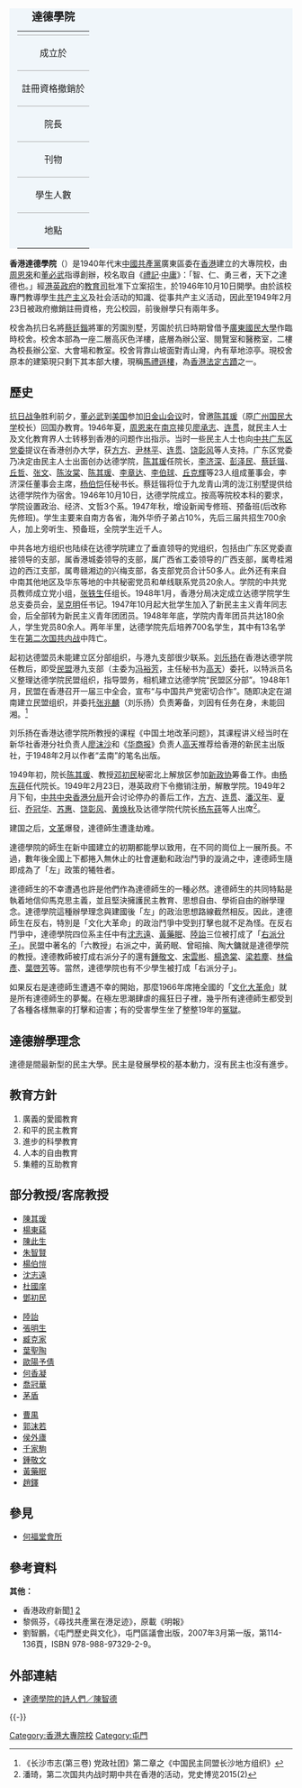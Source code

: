 {{Distinguish|達德學校}}
<div class="infobox" style="text-align: center; background-color: #f0f6fa; padding: 0 1em;">
{| style="width: 17em;  border-collapse: collapse; background-color: #f0f6fa; font-size: 95%; text-align: left;"
|+ <big>'''達德學院'''</big>
|-
| colspan="2" align="center" | 
|- style="vertical-align: top;"
! style="border-top: solid 1px #aaaaaa;" | 成立於
| style="border-top: solid 1px #aaaaaa;" | 1946年10月10日
|- valign="top"
! style="border-top: solid 1px #aaaaaa;" | 註冊資格撤銷於
| style="border-top: solid 1px #aaaaaa;" | 1949年2月23日
|- valign="top"
! style="border-top: solid 1px #aaaaaa;" | 院長
| style="border-top: solid 1px #aaaaaa;" | [[陳其瑗|陳其瑗]]
|- valign="top"
! style="border-top: solid 1px #aaaaaa;" | 刊物
| style="border-top: solid 1px #aaaaaa;" | 《達德新聞》、《海燕》
|- valign="top"
! style="border-top: solid 1px #aaaaaa;" | 學生人數
| style="border-top: solid 1px #aaaaaa;" | 約800人
|- valign="top"
! style="border-top: solid 1px #aaaaaa;" | 地點
| style="border-top: solid 1px #aaaaaa;" | [[香港|香港]][[屯門|屯門]]
|}
</div>

'''香港達德學院'''（{{lang-en|Ta Teh Institute}}）是1940年代末[[中國共產黨|中國共產黨]]廣東區委在[[香港|香港]]建立的大專院校，由[[周恩來|周恩來]]和[[董必武|董必武]]指導創辦，校名取自《[[禮記|禮記]]·[[中庸|中庸]]》：「智、仁、勇三者，天下之達德也。」經[[港英政府|港英政府]]的[[教育司|教育司]]批准下立案招生，於1946年10月10日開學。由於該校專門教導學生[[共产主义|共产主义]]及社会活动的知識、從事共产主义活动，因此至1949年2月23日被政府撤銷註冊資格，充公校园，前後辦學只有兩年多。

校舍為抗日名將[[蔡廷鍇|蔡廷鍇]]將軍的芳園別墅，芳園於抗日時期曾借予[[廣東國民大學|廣東國民大學]]作臨時校舍。校舍本部為一座二層高灰色洋樓，底層為辦公室、閱覽室和醫務室，二樓為校長辦公室、大會場和教室。校舍背靠山坡面對青山灣，內有草地涼亭。現校舍原本的建築現只剩下其本部大樓，現稱[[馬禮遜樓|馬禮遜樓]]，為[[香港法定古蹟|香港法定古蹟]]之一。

==歷史==
[[抗日战争|抗日战争]]胜利前夕，[[董必武|董必武]]到[[美国|美国]]参加[[旧金山会议|旧金山会议]]时，曾邀[[陈其瑗|陈其瑗]]（原[[广州国民大学|广州国民大学]]校长）回国办教育。1946年夏，[[周恩来|周恩来]]在[[南京|南京]]接见[[廖承志|廖承志]]、[[连贯|连贯]]，就民主人士及文化教育界人士转移到香港的问题作出指示。当时一些民主人士也向[[中共广东区委|中共广东区党委]]提议在香港创办大学，获[[方方_(政治人物)|方方]]、[[尹林平|尹林平]]、[[连贯|连贯]]、[[饶彰风|饶彰风]]等人支持。广东区党委乃决定由民主人士出面创办达德学院，[[陈其瑗|陈其瑗]]任院长，[[李济深|李济深]]、[[彭泽民|彭泽民]]、[[蔡廷锴|蔡廷锴]]、[[丘哲|丘哲]]、[[张文|张文]]、[[陈汝棠|陈汝棠]]、[[陈其瑗|陈其瑗]]、[[李章达|李章达]]、[[李伯球|李伯球]]、[[丘克輝|丘克輝]]等23人组成董事会，李济深任董事会主席，[[杨伯恺|杨伯恺]]任秘书长。蔡廷锴将位于九龙青山湾的泷江别墅提供给达德学院作为宿舍。1946年10月10日，达德学院成立。按高等院校本科的要求，学院设置政治、经济、文哲3个系。1947年秋，增设新闻专修班、预备班(后改称先修班)。学生主要来自南方各省，海外华侨子弟占10%，先后三届共招生700余人，加上旁听生、预备班，全院学生近千人。

中共各地方组织也陆续在达德学院建立了垂直领导的党组织，包括由广东区党委直接领导的支部，属香港城委领导的支部，属广西省工委领导的广西支部，属粤桂湘边的西江支部，属粤赣湘边的兴梅支部，各支部党员合计50多人。此外还有来自中南其他地区及华东等地的中共秘密党员和单线联系党员20余人。学院的中共党员教师成立党小组，[[张铁生_(第五届全国政协委员)|张铁生]]任组长。1948年1月，香港分局决定成立达德学院学生总支委员会，[[吴克明|吴克明]]任书记。1947年10月起大批学生加入了新民主主义青年同志会，后全部转为新民主义青年团团员。1948年年底，学院内青年团员共达180余人，学生党员80余人。两年半里，达德学院先后培养700名学生，其中有13名学生在[[第二次国共内战|第二次国共内战]]中阵亡。

起初达德盟员未能建立区分部组织，与港九支部很少联系。[[刘乐扬|刘乐扬]]在香港达德学院任教后，即受[[民盟|民盟]]港九支部（主委为[[冯裕芳|冯裕芳]]，主任秘书为[[高天|高天]]）委托，以特派员名义整理达德学院民盟组织，指导盟务，相机建立达德学院“民盟区分部”。1948年1月，民盟在香港召开一届三中全会，宣布“与中国共产党密切合作”。随即决定在湖南建立民盟组织，并委托[[张兆麟|张兆麟]]（刘乐扬）负责筹备，刘因有任务在身，未能回湘。<ref>《长沙市志(第三卷) 党政社团》第二章之《中国民主同盟长沙地方组织》</ref>

刘乐扬在香港达德学院所教授的课程《中国土地改革问题》，其课程讲义经当时在新华社香港分社负责人[[廖沫沙|廖沫沙]]和《[[华商报_(香港)|华商报]]》负责人[[高天|高天]]推荐给香港的新民主出版社，于1948年2月以作者“孟南”的笔名出版。

1949年初，院长[[陈其瑗|陈其瑗]]、教授[[邓初民|邓初民]]秘密北上解放区参加[[新政协|新政协]]筹备工作。由[[杨东莼|杨东莼]]任代院长。1949年2月23日，港英政府下令撤销注册，解散学院。1949年2月下旬，[[中共中央香港分局|中共中央香港分局]]开会讨论停办的善后工作，[[方方_(政治人物)|方方]]、[[连贯|连贯]]、[[潘汉年|潘汉年]]、[[夏衍|夏衍]]、[[乔冠华|乔冠华]]、[[苏惠_(1909年)|苏惠]]、[[饶彰风|饶彰风]]、[[黄焕秋|黄焕秋]]及达德学院代院长[[杨东莼|杨东莼]]等人出席<ref name=jiefang>潘琦，第二次国共内战时期中共在香港的活动，党史博览2015(2)</ref>。

建国之后，[[文革|文革]]爆發，達德師生遭逢劫难。

達德學院的師生在新中國建立的初期都能學以致用，在不同的崗位上一展所長。不過，數年後全國上下都捲入無休止的社會運動和政治鬥爭的漩渦之中，達德師生隨即成為了「左」政策的犧牲者。

達德師生的不幸遭遇也許是他們作為達德師生的一種必然。達德師生的共同特點是執着地信仰馬克思主義，並且堅決擁護民主教育、思想自由、學術自由的辦學理念。達德學院這種辦學理念與建國後「左」的政治思想路線截然相反。因此，達德師生在反右，特別是「文化大革命」的政治鬥爭中受到打擊也就不足為怪。在反右鬥爭中，達德學院四位系主任中有[[沈志遠|沈志遠]]、[[黃藥眠|黃藥眠]]、[[陸詒|陸詒]]三位被打成了「[[右派分子|右派分子]]」。民盟中著名的「六教授」右派之中，黃葯眠、曾昭掄、陶大鏞就是達德學院的教授。達德教師被打成右派分子的還有[[鍾敬文|鍾敬文]]、[[宋雲彬|宋雲彬]]、[[楊逸棠|楊逸棠]]、[[梁若塵|梁若塵]]、[[林倫彥|林倫彥]]、[[葉啓芳|葉啓芳]]等。當然，達德學院也有不少學生被打成「右派分子」。

如果反右是達德師生遭遇不幸的開始，那麼1966年席捲全國的「[[文化大革命|文化大革命]]」就是所有達德師生的夢魘。在極左思潮肆虐的瘋狂日子裡，幾乎所有達德師生都受到了各種各樣無辜的打擊和迫害；有的受害學生坐了整整19年的[[冤獄|冤獄]]。

==達德辦學理念==
達德是間最新型的民主大學。民主是發展學校的基本動力，沒有民主也沒有進步。

==教育方針==
#廣義的愛國教育
#和平的民主教育
#進步的科學教育
#人本的自由教育
#集體的互助教育

==部分教授/客席教授==
{{col-begin}}
{{col-3}}
* [[陳其瑗|陳其瑗]]
* [[楊東蒓|楊東蒓]]
* [[陳此生|陳此生]]
* [[朱智贤_(中国)|朱智賢]]
* [[楊伯愷|楊伯愷]]
* [[沈志遠|沈志遠]]
* [[杜國庠|杜國庠]]
* [[鄧初民|鄧初民]]
{{col-3}}
* [[陸詒|陸詒]]
* [[張明生|張明生]]
* [[臧克家|臧克家]]
* [[葉聖陶|葉聖陶]]
* [[歐陽予倩|歐陽予倩]]
* [[何香凝|何香凝]]
* [[喬冠華|喬冠華]]
* [[茅盾|茅盾]]
{{col-3}}
* [[曹禺|曹禺]]
* [[郭沫若|郭沫若]]
* [[侯外廬|侯外廬]]
* [[千家駒|千家駒]]
* [[鍾敬文|鍾敬文]]
* [[黃藥眠|黃藥眠]]
* [[趙鐸|趙鐸]]
{{col-end}}

==參見==
*[[何福堂會所|何福堂會所]]

==參考資料==
{{reflist}}
'''其他：'''
{{refbegin}}
* 香港政府新聞[http://www.info.gov.hk/gia/general/200304/11/0411104.htm] {{Wayback|url=http://www.info.gov.hk/gia/general/200304/11/0411104.htm |date=20160304135513 }}[http://www.info.gov.hk/gia/general/brandhk/280605c2.htm] {{Wayback|url=http://www.info.gov.hk/gia/general/brandhk/280605c2.htm |date=20201125201811 }}
* 黎佩芬，《尋找共產黨在港足迹》，原載《明報》
* 劉智鵬，《屯門歷史與文化》，屯門區議會出版，2007年3月第一版，第114-136頁，ISBN 978-988-97329-2-9。
{{refend}}

==外部連結==
* [http://www.inmediahk.net/public/article?item_id=257880 達德學院的詩人們／陳智德]{{dead link|date=2018年5月 |bot=InternetArchiveBot |fix-attempted=yes }}

{{-}}
{{香港法定古蹟}}

[[Category:香港大專院校|Category:香港大專院校]]
[[Category:屯門|Category:屯門]]